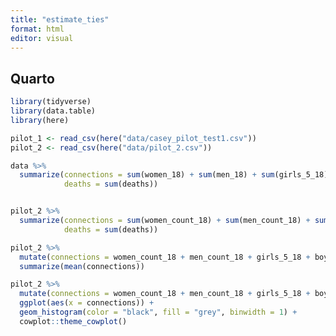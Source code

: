 ```yaml
---
title: "estimate_ties"
format: html
editor: visual
---
```


## Quarto

```r

library(tidyverse)
library(data.table)
library(here)
```

```r
pilot_1 <- read_csv(here("data/casey_pilot_test1.csv"))
pilot_2 <- read_csv(here("data/pilot_2.csv"))
```

```r
data %>% 
  summarize(connections = sum(women_18) + sum(men_18) + sum(girls_5_18) + sum(boys_5_18) + sum(boys_u5) + sum(girls_u5), 
            deaths = sum(deaths))



```

```r
pilot_2 %>% 
  summarize(connections = sum(women_count_18) + sum(men_count_18) + sum(girls_5_18) + sum(boys_5_18) + sum(boys_u5) + sum(girls_u5), 
            deaths = sum(deaths))

pilot_2 %>% 
  mutate(connections = women_count_18 + men_count_18 + girls_5_18 + boys_5_18 + boys_u5 ++ girls_u5) %>% 
  summarize(mean(connections))
```

```r
pilot_2 %>% 
  mutate(connections = women_count_18 + men_count_18 + girls_5_18 + boys_5_18 + boys_u5 ++ girls_u5) %>% 
  ggplot(aes(x = connections)) + 
  geom_histogram(color = "black", fill = "grey", binwidth = 1) + 
  cowplot::theme_cowplot()
```
